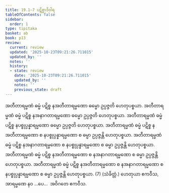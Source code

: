 ```yaml
---
title: 19.1–7 ပဋိစ္စာဒိဝါရ
tableOfContents: false
sidebar:
  order: 1
type: tipitaka
basket: ab
book: p13
review:
  current: review
  updated: '2025-10-23T09:21:26.711015'
  updated_by: ''
  notes: ''
  history:
  - state: review
    date: '2025-10-23T09:21:26.711015'
    updated_by: ''
    notes: ''
    previous_state: draft
---
```



<ReviewStatus review={frontmatter.review} showDetails={true} />

<HypothesisAnnotation frontmatter={frontmatter} />

<DynamicBreadcrumb />

<Division number="47" book="p13" e="ch" v="40" p="193">

<Paragraph number="127" book="p13">
အတီတာရမ္မဏံ ဓမ္မံ ပဋိစ္စ နအတီတာရမ္မဏော ဓမ္မော ဥပ္ပဇ္ဇတိ ဟေတုပစ္စယာ. အတီတာရမ္မဏံ ဓမ္မံ ပဋိစ္စ နအနာဂတာရမ္မဏော ဓမ္မော ဥပ္ပဇ္ဇတိ ဟေတုပစ္စယာ. အတီတာရမ္မဏံ ဓမ္မံ ပဋိစ္စ နပစ္စုပ္ပန္နာရမ္မဏော ဓမ္မော ဥပ္ပဇ္ဇတိ ဟေတုပစ္စယာ. အတီတာရမ္မဏံ ဓမ္မံ ပဋိစ္စ နအတီတာရမ္မဏော စ နပစ္စုပ္ပန္နာရမ္မဏော စ ဓမ္မာ ဥပ္ပဇ္ဇန္တိ ဟေတုပစ္စယာ. အတီတာရမ္မဏံ ဓမ္မံ ပဋိစ္စ နအနာဂတာရမ္မဏော စ နပစ္စုပ္ပန္နာရမ္မဏော စ ဓမ္မာ ဥပ္ပဇ္ဇန္တိ ဟေတုပစ္စယာ. အတီတာရမ္မဏံ ဓမ္မံ ပဋိစ္စ နအတီတာရမ္မဏော စ နအနာဂတာရမ္မဏော စ ဓမ္မာ ဥပ္ပဇ္ဇန္တိ ဟေတုပစ္စယာ. အတီတာရမ္မဏံ ဓမ္မံ ပဋိစ္စ နအတီတာရမ္မဏော စ နအနာဂတာရမ္မဏော စ နပစ္စုပ္ပန္နာရမ္မဏော စ ဓမ္မာ ဥပ္ပဇ္ဇန္တိ ဟေတုပစ္စယာ. (7) (သံခိတ္တံ.)
</Paragraph>

<Paragraph number="128" book="p13">
ဟေတုယာ ဧကဝီသ, အာရမ္မဏေ နဝ …ပေ…  အဝိဂတေ ဧကဝီသ.
</Paragraph>
</Division>